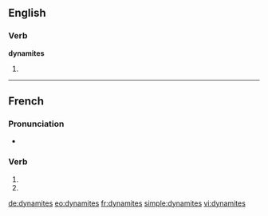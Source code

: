 {{also|dynamités}}
==English==

===Verb===
'''dynamites'''

# {{third-person singular of|[[dynamite]]}}

----

==French==

===Pronunciation===
* {{homophones|dynamite|dynamitent}}

===Verb===
{{fr-verb-form}}

# {{conjugation of|dynamiter||2|s|pres|ind|lang=fr}}
# {{conjugation of|dynamiter||2|s|pres|sub|lang=fr}}
{{count page|[[Wiktionary:Page count]]}}

[[de:dynamites]]
[[eo:dynamites]]
[[fr:dynamites]]
[[simple:dynamites]]
[[vi:dynamites]]